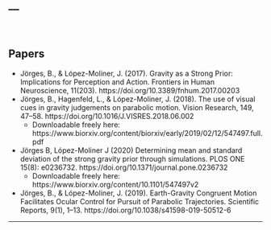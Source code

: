 ---
---

<br>

## Papers

- Jörges, B., & López-Moliner, J. (2017). Gravity as a Strong Prior: Implications for Perception and Action. Frontiers in Human Neuroscience, 11(203). https://doi.org/10.3389/fnhum.2017.00203
- Jörges, B., Hagenfeld, L., & López-Moliner, J. (2018). The use of visual cues in gravity judgements on parabolic motion. Vision Research, 149, 47–58. https://doi.org/10.1016/J.VISRES.2018.06.002
  - Downloadable freely here: https://www.biorxiv.org/content/biorxiv/early/2019/02/12/547497.full.pdf
- Jörges B, López-Moliner J (2020) Determining mean and standard deviation of the strong gravity prior through simulations. PLOS ONE 15(8): e0236732. https://doi.org/10.1371/journal.pone.0236732
  - Downloadable freely here: https://www.biorxiv.org/content/10.1101/547497v2
- Jörges, B., & López-Moliner, J. (2019). Earth-Gravity Congruent Motion Facilitates Ocular Control for Pursuit of Parabolic Trajectories. Scientific Reports, 9(1), 1–13. https://doi.org/10.1038/s41598-019-50512-6

---